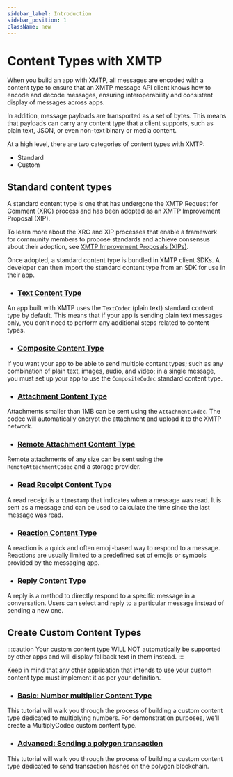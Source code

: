```yaml
---
sidebar_label: Introduction
sidebar_position: 1
className: new
---
```



# Content Types with XMTP

When you build an app with XMTP, all messages are encoded with a content type to ensure that an XMTP message API client knows how to encode and decode messages, ensuring interoperability and consistent display of messages across apps.

In addition, message payloads are transported as a set of bytes. This means that payloads can carry any content type that a client supports, such as plain text, JSON, or even non-text binary or media content.

At a high level, there are two categories of content types with XMTP:

- Standard
- Custom

## Standard content types

A standard content type is one that has undergone the XMTP Request for Comment (XRC) process and has been adopted as an XMTP Improvement Proposal (XIP).

To learn more about the XRC and XIP processes that enable a framework for community members to propose standards and achieve consensus about their adoption, see [XMTP Improvement Proposals (XIPs)](https://github.com/xmtp/XIPs#readme).

Once adopted, a standard content type is bundled in XMTP client SDKs. A developer can then import the standard content type from an SDK for use in their app.

- ### [Text Content Type](/docs/content-types/plain-text)

An app built with XMTP uses the `TextCodec` (plain text) standard content type by default. This means that if your app is sending plain text messages only, you don’t need to perform any additional steps related to content types.

- ### [Composite Content Type](/docs/content-types/composite)

If you want your app to be able to send multiple content types; such as any combination of plain text, images, audio, and video; in a single message, you must set up your app to use the `CompositeCodec` standard content type.

- ### [Attachment Content Type](/docs/content-types/attachment)

Attachments smaller than 1MB can be sent using the `AttachmentCodec`. The codec will automatically encrypt the attachment and upload it to the XMTP network.

- ### [Remote Attachment Content Type](/docs/content-types/remote-attachment)

Remote attachments of any size can be sent using the `RemoteAttachmentCodec` and a storage provider.

- ### [Read Receipt Content Type](/docs/content-types/read-receipt)

A read receipt is a `timestamp` that indicates when a message was read. It is sent as a message and can be used to calculate the time since the last message was read.

- ### [Reaction Content Type](/docs/content-types/reaction)

A reaction is a quick and often emoji-based way to respond to a message. Reactions are usually limited to a predefined set of emojis or symbols provided by the messaging app.

- ### [Reply Content Type](/docs/content-types/reply)

A reply is a method to directly respond to a specific message in a conversation. Users can select and reply to a particular message instead of sending a new one.

## Create Custom Content Types

:::caution
Your custom content type WILL NOT automatically be supported by other apps and will display fallback text in them instead.
:::

Keep in mind that any other application that intends to use your custom content type must implement it as per your definition.

- ### [Basic: Number multiplier Content Type](/docs/content-types/custom)

This tutorial will walk you through the process of building a custom content type dedicated to multiplying numbers. For demonstration purposes, we'll create a MultiplyCodec custom content type.

- ### [Advanced: Sending a polygon transaction](/docs/content-types/custom-advanced)

This tutorial will walk you through the process of building a custom content type dedicated to send transaction hashes on the polygon blockchain.

